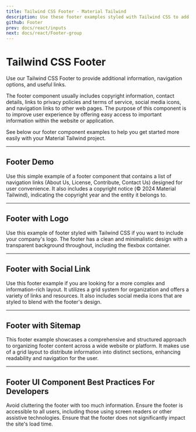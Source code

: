 ```yaml
---
title: Tailwind CSS Footer - Material Tailwind
description: Use these footer examples styled with Tailwind CSS to add useful links, additional information, navigation options, and social media icons to your website.
github: Footer
prev: docs/react/inputs
next: docs/react/Footer-group
---
```


# Tailwind CSS Footer

Use our Tailwind CSS Footer to provide additional information, navigation options, and useful links.

The footer component usually includes copyright information, contact details, links to privacy policies and terms of service, social media icons, and navigation links to other web pages. The purpose of this component is to improve user experience by offering easy access to important information within the website or application.

See below our footer component examples to help you get started more easily with your Material Tailwind project.


---

## Footer Demo

Use this simple example of a footer component that contains a list of navigation links (About Us, License, Contribute, Contact Us) designed for user convenience. It also includes a copyright notice (© 2024 Material Tailwind), indicating the copyright year and the entity it belongs to.

<PreviewWithCode relativePath="footer/footer-demo.tsx" language="html" />

---

## Footer with Logo

Use this example of footer styled with Tailwind CSS if you want to include your company's logo. The footer has a clean and minimalistic design with a transparent background throughout, including the flexbox container.


<PreviewWithCode relativePath="footer/footer-with-logo.tsx" language="html" />

---

## Footer with Social Link

Use this footer example if you are looking for a more complex and information-rich layout. It utilizes a grid system for organization and offers a variety of links and resources. It also includes social media icons that are styled to blend with the footer's design.

<PreviewWithCode relativePath="footer/footer-with-social-link.tsx" language="html" />

---

## Footer with Sitemap

This footer example showcases a comprehensive and structured approach to organizing footer content across a wide website or platform. It makes use of a grid layout to distribute information into distinct sections, enhancing readability and navigation for the user.

<PreviewWithCode relativePath="footer/footer-with-sitemap.tsx" language="html" />

---

## Footer UI Component Best Practices For Developers

Avoid cluttering the footer with too much information.
Ensure the footer is accessible to all users, including those using screen readers or other assistive technologies.
Ensure that the footer does not significantly impact the site's load time.